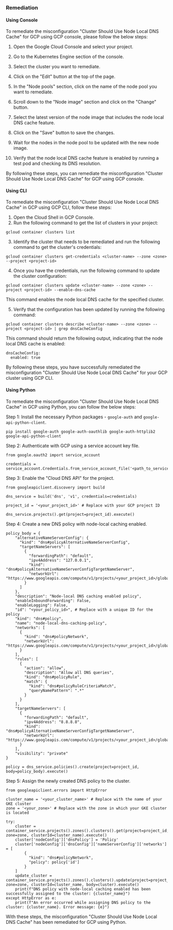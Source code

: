 ### Remediation

#### Using Console

To remediate the misconfiguration "Cluster Should Use Node Local DNS Cache" for GCP using GCP console, please follow the below steps:

1. Open the Google Cloud Console and select your project.

2. Go to the Kubernetes Engine section of the console.

3. Select the cluster you want to remediate.

4. Click on the "Edit" button at the top of the page.

5. In the "Node pools" section, click on the name of the node pool you want to remediate.

6. Scroll down to the "Node image" section and click on the "Change" button.

7. Select the latest version of the node image that includes the node local DNS cache feature.

8. Click on the "Save" button to save the changes.

9. Wait for the nodes in the node pool to be updated with the new node image.

10. Verify that the node local DNS cache feature is enabled by running a test pod and checking its DNS resolution.

By following these steps, you can remediate the misconfiguration "Cluster Should Use Node Local DNS Cache" for GCP using GCP console.

#### Using CLI

To remediate the misconfiguration "Cluster Should Use Node Local DNS Cache" in GCP using GCP CLI, follow these steps:

1. Open the Cloud Shell in GCP Console.
2. Run the following command to get the list of clusters in your project:

```
gcloud container clusters list
```

3. Identify the cluster that needs to be remediated and run the following command to get the cluster's credentials:

```
gcloud container clusters get-credentials <cluster-name> --zone <zone> --project <project-id>
```

4. Once you have the credentials, run the following command to update the cluster configuration:

```
gcloud container clusters update <cluster-name> --zone <zone> --project <project-id> --enable-dns-cache
```

This command enables the node local DNS cache for the specified cluster. 

5. Verify that the configuration has been updated by running the following command:

```
gcloud container clusters describe <cluster-name> --zone <zone> --project <project-id> | grep dnsCacheConfig
```

This command should return the following output, indicating that the node local DNS cache is enabled:

```
dnsCacheConfig:
  enabled: true
```

By following these steps, you have successfully remediated the misconfiguration "Cluster Should Use Node Local DNS Cache" for your GCP cluster using GCP CLI.

#### Using Python

To remediate the misconfiguration "Cluster Should Use Node Local DNS Cache" in GCP using Python, you can follow the below steps:

Step 1: Install the necessary Python packages - `google-auth` and `google-api-python-client`.

```
pip install google-auth google-auth-oauthlib google-auth-httplib2 google-api-python-client
```

Step 2: Authenticate with GCP using a service account key file.

```
from google.oauth2 import service_account

credentials = service_account.Credentials.from_service_account_file('<path_to_service_account_key_file>')
```

Step 3: Enable the "Cloud DNS API" for the project.

```
from googleapiclient.discovery import build

dns_service = build('dns', 'v1', credentials=credentials)

project_id = '<your_project_id>' # Replace with your GCP project ID

dns_service.projects().get(project=project_id).execute()

```

Step 4: Create a new DNS policy with node-local caching enabled.

```
policy_body = {
    "alternativeNameServerConfig": {
      "kind": "dns#policyAlternativeNameServerConfig",
      "targetNameServers": [
        {
          "forwardingPath": "default",
          "ipv4Address": "127.0.0.1",
          "kind": "dns#policyAlternativeNameServerConfigTargetNameServer",
          "networkUrl": "https://www.googleapis.com/compute/v1/projects/<your_project_id>/global/networks/default"
        }
      ]
    },
    "description": "Node-local DNS caching enabled policy",
    "enableInboundForwarding": False,
    "enableLogging": False,
    "id": "<your_policy_id>", # Replace with a unique ID for the policy
    "kind": "dns#policy",
    "name": "node-local-dns-caching-policy",
    "networks": [
      {
        "kind": "dns#policyNetwork",
        "networkUrl": "https://www.googleapis.com/compute/v1/projects/<your_project_id>/global/networks/default"
      }
    ],
    "rules": [
      {
        "action": "allow",
        "description": "Allow all DNS queries",
        "kind": "dns#policyRule",
        "match": {
          "kind": "dns#policyRuleCriteriaMatch",
          "queryNamePattern": ".*"
        }
      }
    ],
    "targetNameServers": [
      {
        "forwardingPath": "default",
        "ipv4Address": "8.8.8.8",
        "kind": "dns#policyAlternativeNameServerConfigTargetNameServer",
        "networkUrl": "https://www.googleapis.com/compute/v1/projects/<your_project_id>/global/networks/default"
      }
    ],
    "visibility": "private"
}

policy = dns_service.policies().create(project=project_id, body=policy_body).execute()
```

Step 5: Assign the newly created DNS policy to the cluster.

```
from googleapiclient.errors import HttpError

cluster_name = '<your_cluster_name>' # Replace with the name of your GKE cluster
zone = '<your_zone>' # Replace with the zone in which your GKE cluster is located

try:
    cluster = container_service.projects().zones().clusters().get(project=project_id, zone=zone, clusterId=cluster_name).execute()
    cluster['nodeConfig']['dnsPolicy'] = 'Policy'
    cluster['nodeConfig']['dnsConfig']['nameServerConfig']['networks'] = [
        {
          "kind": "dns#policyNetwork",
          "policy": policy['id']
        }
    ]
    update_cluster = container_service.projects().zones().clusters().update(project=project_id, zone=zone, clusterId=cluster_name, body=cluster).execute()
    print(f"DNS policy with node-local caching enabled has been successfully assigned to the cluster: {cluster_name}")
except HttpError as e:
    print(f"An error occurred while assigning DNS policy to the cluster: {cluster_name}. Error message: {e}")
```

With these steps, the misconfiguration "Cluster Should Use Node Local DNS Cache" has been remediated for GCP using Python.

